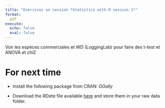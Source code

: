 ```yaml
---
title: "Exercices on session *Statistics with R session 1*"
format:
  pdf
execute:
  echo: false 
  eval: false 
---
```


Voir les espèces commerciales et WD (LoggingLab) pour faire des t-test et ANOVA et chi2

# For next time

* Install the following package from CRAN: *GGally*

* Download the *RData* file available [here](https://geraldinederroire.github.io/Course_R_Forest_Sciences/6_basic_statistics/data/data_statistics_2.RData){preview-link="false"}
and store them in your raw data folder.